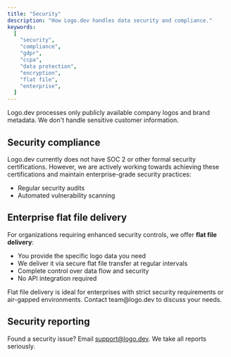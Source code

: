 ```yaml
---
title: "Security"
description: "How Logo.dev handles data security and compliance."
keywords:
  [
    "security",
    "compliance",
    "gdpr",
    "ccpa",
    "data protection",
    "encryption",
    "flat file",
    "enterprise",
  ]
---
```


<Note>
  Logo.dev processes only publicly available company logos and brand metadata.
  We don't handle sensitive customer information.
</Note>

## Security compliance

Logo.dev currently does not have SOC 2 or other formal security certifications. However, we are actively working towards achieving these certifications and maintain enterprise-grade security practices:

- Regular security audits
- Automated vulnerability scanning

## Enterprise flat file delivery

For organizations requiring enhanced security controls, we offer **flat file delivery**:

- You provide the specific logo data you need
- We deliver it via secure flat file transfer at regular intervals
- Complete control over data flow and security
- No API integration required

<Tip>
  Flat file delivery is ideal for enterprises with strict security requirements
  or air-gapped environments. Contact team@logo.dev to discuss your needs.
</Tip>

## Security reporting

Found a security issue? Email support@logo.dev. We take all reports seriously.
